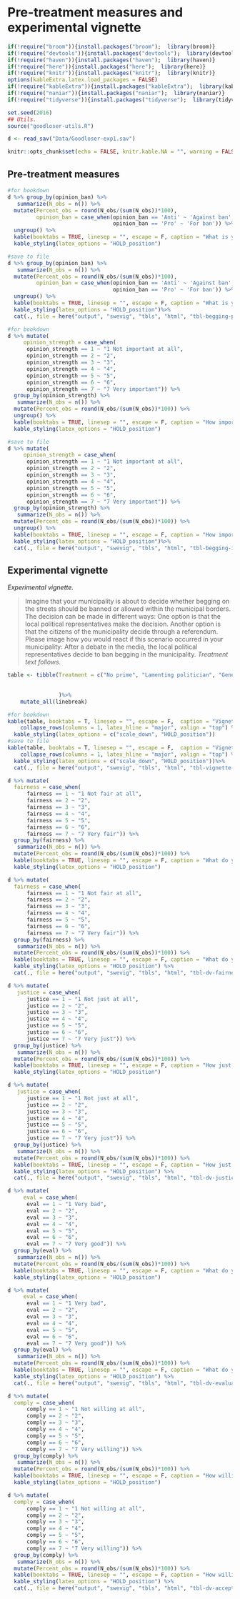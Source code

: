 # Pre-treatment measures and experimental vignette

```r
if(!require("broom")){install.packages("broom");  library(broom)}
if(!require("devtools")){install.packages("devtools");  library(devtools)}
if(!require("haven")){install.packages("haven");  library(haven)}
if(!require("here")){install.packages("here");  library(here)}
if(!require("knitr")){install.packages("knitr");  library(knitr)}
options(kableExtra.latex.load_packages = FALSE) 
if(!require("kableExtra")){install.packages("kableExtra");  library(kableExtra)}
if(!require("naniar")){install.packages("naniar");  library(naniar)}
if(!require("tidyverse")){install.packages("tidyverse");  library(tidyverse)}

set.seed(2016)
## Utils. 
source("goodloser-utils.R")

d <- read_sav("Data/Goodloser-exp1.sav")

knitr::opts_chunk$set(echo = FALSE, knitr.kable.NA = "", warning = FALSE, message = FALSE)

```

## Pre-treatment measures
```r
#for bookdown
d %>% group_by(opinion_ban) %>%
   summarize(N_obs = n()) %>% 
  mutate(Percent_obs = round(N_obs/(sum(N_obs))*100),
         opinion_ban = case_when(opinion_ban == 'Anti' ~ 'Against ban',
                                 opinion_ban == 'Pro' ~ 'For ban')) %>%
  ungroup() %>% 
  kable(booktabs = TRUE, linesep = "", escape = F, caption = "What is your opinion on a ban on begging in your municipality?", col.names = linebreak(c("Value", "N", "Percent"))) %>% 
  kable_styling(latex_options = "HOLD_position")

#save to file
d %>% group_by(opinion_ban) %>%
   summarize(N_obs = n()) %>% 
  mutate(Percent_obs = round(N_obs/(sum(N_obs))*100),
         opinion_ban = case_when(opinion_ban == 'Anti' ~ 'Against ban',
                                 opinion_ban == 'Pro' ~ 'For ban')) %>%
  ungroup() %>% 
  kable(booktabs = TRUE, linesep = "", escape = F, caption = "What is your opinion on a ban on begging in your municipality?", col.names = linebreak(c("Value", "N", "Percent"))) %>% 
  kable_styling(latex_options = "HOLD_position")%>% 
  cat(., file = here("output", "swevig", "tbls", "html", "tbl-begging-pref-swevig.html"))

#for bookdown
d %>% mutate(
     opinion_strength = case_when(
      opinion_strength == 1 ~ "1 Not important at all",
      opinion_strength == 2 ~ "2",
      opinion_strength == 3 ~ "3",
      opinion_strength == 4 ~ "4",
      opinion_strength == 5 ~ "5",
      opinion_strength == 6 ~ "6",
      opinion_strength == 7 ~ "7 Very important")) %>% 
  group_by(opinion_strength) %>%
   summarize(N_obs = n()) %>% 
  mutate(Percent_obs = round(N_obs/(sum(N_obs))*100)) %>%
  ungroup() %>% 
  kable(booktabs = TRUE, linesep = "", escape = F, caption = "How important is the issue of ban on begging to you personally?", col.names = linebreak(c("Value", "N", "Percent"))) %>% 
  kable_styling(latex_options = "HOLD_position")

#save to file
d %>% mutate(
     opinion_strength = case_when(
      opinion_strength == 1 ~ "1 Not important at all",
      opinion_strength == 2 ~ "2",
      opinion_strength == 3 ~ "3",
      opinion_strength == 4 ~ "4",
      opinion_strength == 5 ~ "5",
      opinion_strength == 6 ~ "6",
      opinion_strength == 7 ~ "7 Very important")) %>% 
  group_by(opinion_strength) %>%
   summarize(N_obs = n()) %>% 
  mutate(Percent_obs = round(N_obs/(sum(N_obs))*100)) %>%
  ungroup() %>% 
  kable(booktabs = TRUE, linesep = "", escape = F, caption = "How important is the issue of ban on begging to you personally?", col.names = linebreak(c("Value", "N", "Percent"))) %>% 
  kable_styling(latex_options = "HOLD_position")%>% 
  cat(., file = here("output", "swevig", "tbls", "html", "tbl-begging-importance-swevig.html"))
```

## Experimental vignette

*Experimental vignette.*

>Imagine that your municipality is about to decide whether begging on the streets should be banned or allowed within the municipal borders. The decision can be made in different ways: One option is that the local political representatives make the decision. Another option is that the citizens of the municipality decide through a referendum. Please image how you would react if this scenario occurred in your municipality: After a debate in the media, the local political representatives decide to ban begging in the municipality. *Treatment text follows.*

```r
table <- tibble(Treatment = c("No prime", "Lamenting politician", "General prime"), Text = c("Imagine that your municipality is about to decide whether begging on the streets should be banned or allowed within the municipal borders. The decision can be made in different ways: One option is that the local political representatives make the decision. Another option is that the citizens of the municipality decide through a referendum. Please image how you would react if this scenario occurred in your municipality: After a debate in the media, the local political representatives decide to ban begging in the municipality.", 
                                                                                             "Imagine that your municipality is about to decide whether begging on the streets should be banned or allowed within the municipal borders. The decision can be made in different ways: One option is that the local political representatives make the decision. Another option is that the citizens of the municipality decide through a referendum. Please image how you would react if this scenario occurred in your municipality: After a debate in the media, the local political representatives decide to ban begging in the municipality. After the decision, the leader of one of the parties who where in favor of a ban states that they are disappointed and that the decision was wrong.",
                                                                                             "Imagine that your municipality is about to decide whether begging on the streets should be banned or allowed within the municipal borders. The decision can be made in different ways: One option is that the local political representatives make the decision. Another option is that the citizens of the municipality decide through a referendum. Please image how you would react if this scenario occurred in your municipality: After a debate in the media, the local political representatives decide to ban begging in the municipality. After the decision, the leader of one of the parties who where in favor of a ban states that they are disappointed and that the decision was wrong, but that's how it is like living in a democracy.")
                )%>% 
    mutate_all(linebreak)

#for bookdown
kable(table, booktabs = T, linesep = "", escape = F,  caption = "Vignette treatments and texts, Swedish vignette experiment", col.names = linebreak(c("Treatment", "Text"))) %>% 
    collapse_rows(columns = 1, latex_hline = "major", valign = "top") %>% 
  kable_styling(latex_options = c("scale_down", "HOLD_position"))
#save to file
kable(table, booktabs = T, linesep = "", escape = F,  caption = "Vignette treatments and texts, Swedish vignette experiment", col.names = linebreak(c("Treatment", "Text"))) %>% 
    collapse_rows(columns = 1, latex_hline = "major", valign = "top") %>% 
  kable_styling(latex_options = c("scale_down", "HOLD_position"))%>% 
  cat(., file = here("output", "swevig", "tbls", "html", "tbl-vignette-swevig.html"))

```

```r

d %>% mutate(
  fairness = case_when(
      fairness == 1 ~ "1 Not fair at all",
      fairness == 2 ~ "2",
      fairness == 3 ~ "3",
      fairness == 4 ~ "4",
      fairness == 5 ~ "5",
      fairness == 6 ~ "6",
      fairness == 7 ~ "7 Very fair")) %>% 
  group_by(fairness) %>%
   summarize(N_obs = n()) %>% 
  mutate(Percent_obs = round(N_obs/(sum(N_obs))*100)) %>% 
  kable(booktabs = TRUE, linesep = "", escape = F, caption = "What do you think about the way the decision was made?", col.names = linebreak(c("Value", "N", "Percent")))%>% 
  kable_styling(latex_options = "HOLD_position")

d %>% mutate(
  fairness = case_when(
      fairness == 1 ~ "1 Not fair at all",
      fairness == 2 ~ "2",
      fairness == 3 ~ "3",
      fairness == 4 ~ "4",
      fairness == 5 ~ "5",
      fairness == 6 ~ "6",
      fairness == 7 ~ "7 Very fair")) %>% 
  group_by(fairness) %>%
   summarize(N_obs = n()) %>% 
  mutate(Percent_obs = round(N_obs/(sum(N_obs))*100)) %>% 
  kable(booktabs = TRUE, linesep = "", escape = F, caption = "What do you think about the way the decision was made?", col.names = linebreak(c("Value", "N", "Percent")))%>% 
  kable_styling(latex_options = "HOLD_position") %>% 
  cat(., file = here("output", "swevig", "tbls", "html", "tbl-dv-fairness-swevig.html"))

d %>% mutate(
   justice = case_when(
      justice == 1 ~ "1 Not just at all",
      justice == 2 ~ "2",
      justice == 3 ~ "3",
      justice == 4 ~ "4",
      justice == 5 ~ "5",
      justice == 6 ~ "6",
      justice == 7 ~ "7 Very just")) %>% 
  group_by(justice) %>%
   summarize(N_obs = n()) %>% 
  mutate(Percent_obs = round(N_obs/(sum(N_obs))*100)) %>% 
  kable(booktabs = TRUE, linesep = "", escape = F, caption = "How just do you think the decision procedure was?", col.names = linebreak(c("Value", "N", "Percent")))%>% 
  kable_styling(latex_options = "HOLD_position")

d %>% mutate(
   justice = case_when(
      justice == 1 ~ "1 Not just at all",
      justice == 2 ~ "2",
      justice == 3 ~ "3",
      justice == 4 ~ "4",
      justice == 5 ~ "5",
      justice == 6 ~ "6",
      justice == 7 ~ "7 Very just")) %>% 
  group_by(justice) %>%
   summarize(N_obs = n()) %>% 
  mutate(Percent_obs = round(N_obs/(sum(N_obs))*100)) %>% 
  kable(booktabs = TRUE, linesep = "", escape = F, caption = "How just do you think the decision procedure was?", col.names = linebreak(c("Value", "N", "Percent")))%>% 
  kable_styling(latex_options = "HOLD_position") %>% 
  cat(., file = here("output", "swevig", "tbls", "html", "tbl-dv-justice-swevig.html"))

d %>% mutate(
     eval = case_when(
      eval == 1 ~ "1 Very bad",
      eval == 2 ~ "2",
      eval == 3 ~ "3",
      eval == 4 ~ "4",
      eval == 5 ~ "5",
      eval == 6 ~ "6",
      eval == 7 ~ "7 Very good")) %>% 
  group_by(eval) %>%
   summarize(N_obs = n()) %>% 
  mutate(Percent_obs = round(N_obs/(sum(N_obs))*100)) %>% 
  kable(booktabs = TRUE, linesep = "", escape = F, caption = "What do you think in general about the decision?", col.names = linebreak(c("Value", "N", "Percent")))%>% 
  kable_styling(latex_options = "HOLD_position") 

d %>% mutate(
     eval = case_when(
      eval == 1 ~ "1 Very bad",
      eval == 2 ~ "2",
      eval == 3 ~ "3",
      eval == 4 ~ "4",
      eval == 5 ~ "5",
      eval == 6 ~ "6",
      eval == 7 ~ "7 Very good")) %>% 
  group_by(eval) %>%
   summarize(N_obs = n()) %>% 
  mutate(Percent_obs = round(N_obs/(sum(N_obs))*100)) %>% 
  kable(booktabs = TRUE, linesep = "", escape = F, caption = "What do you think in general about the decision?", col.names = linebreak(c("Value", "N", "Percent")))%>% 
  kable_styling(latex_options = "HOLD_position") %>% 
  cat(., file = here("output", "swevig", "tbls", "html", "tbl-dv-evaluation-swevig.html"))

d %>% mutate(
  comply = case_when(
      comply == 1 ~ "1 Not willing at all",
      comply == 2 ~ "2",
      comply == 3 ~ "3",
      comply == 4 ~ "4",
      comply == 5 ~ "5",
      comply == 6 ~ "6",
      comply == 7 ~ "7 Very willing")) %>% 
  group_by(comply) %>%
   summarize(N_obs = n()) %>% 
  mutate(Percent_obs = round(N_obs/(sum(N_obs))*100)) %>% 
  kable(booktabs = TRUE, linesep = "", escape = F, caption = "How willing are you to accept and comply with the decision?", col.names = linebreak(c("Value", "N", "Percent")))%>% 
  kable_styling(latex_options = "HOLD_position")

d %>% mutate(
  comply = case_when(
      comply == 1 ~ "1 Not willing at all",
      comply == 2 ~ "2",
      comply == 3 ~ "3",
      comply == 4 ~ "4",
      comply == 5 ~ "5",
      comply == 6 ~ "6",
      comply == 7 ~ "7 Very willing")) %>% 
  group_by(comply) %>%
   summarize(N_obs = n()) %>% 
  mutate(Percent_obs = round(N_obs/(sum(N_obs))*100)) %>% 
  kable(booktabs = TRUE, linesep = "", escape = F, caption = "How willing are you to accept and comply with the decision?", col.names = linebreak(c("Value", "N", "Percent")))%>% 
  kable_styling(latex_options = "HOLD_position") %>% 
  cat(., file = here("output", "swevig", "tbls", "html", "tbl-dv-accept-swevig.html"))

```

